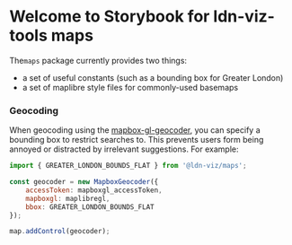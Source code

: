 
<Meta title="Maps/Introduction" />

# Welcome to Storybook for ldn-viz-tools maps

The`maps` package currently provides two things:

- a set of useful constants (such as a bounding box for Greater London)
- a set of maplibre style files for commonly-used basemaps

### Geocoding

When geocoding using the [mapbox-gl-geocoder](https://github.com/mapbox/mapbox-gl-geocoder), you can specify a bounding box to restrict searches to.
This prevents users form being annoyed or distracted by irrelevant suggestions.
For example:

```js
import { GREATER_LONDON_BOUNDS_FLAT } from '@ldn-viz/maps';

const geocoder = new MapboxGeocoder({
	accessToken: mapboxgl_accessToken,
	mapboxgl: maplibregl,
	bbox: GREATER_LONDON_BOUNDS_FLAT
});

map.addControl(geocoder);
```
